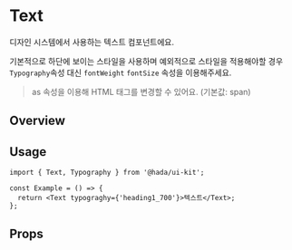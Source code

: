 
<Meta of={TextStories} />

# Text

디자인 시스템에서 사용하는 텍스트 컴포넌트에요.

기본적으로 하단에 보이는 스타일을 사용하며 예외적으로 스타일을 적용해야할 경우 `Typography`속성 대신 `fontWeight` `fontSize` 속성을 이용해주세요.

> as 속성을 이용해 HTML 태그를 변경할 수 있어요. (기본값: span)

## Overview

<Canvas of={TextStories.AllTexts} />

## Usage

```tsx
import { Text, Typography } from '@hada/ui-kit';

const Example = () => {
  return <Text typograghy={'heading1_700'}>텍스트</Text>;
};
```

## Props

<ArgsTable of={Text} />
